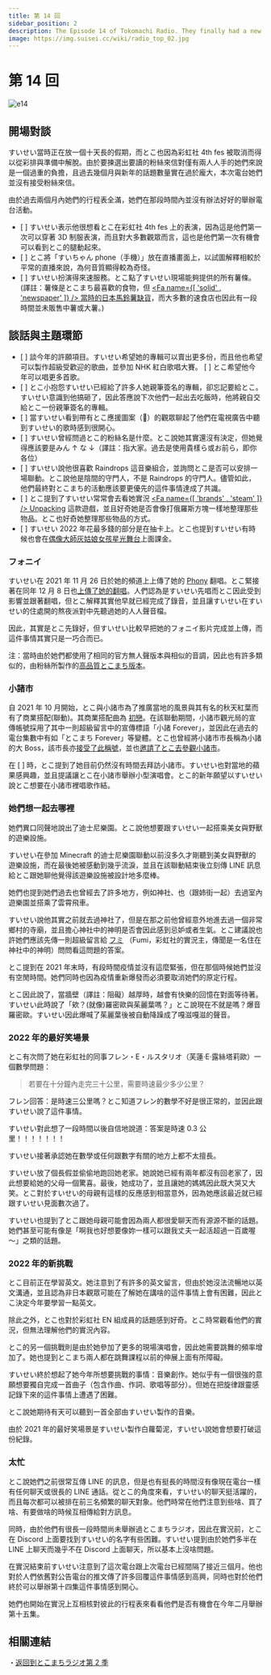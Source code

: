 ```yaml
---
title: 第 14 回
sidebar_position: 2
description: The Episode 14 of Tokomachi Radio. They finally had a new episode after nearly 3-month-long gap and had so much to talk about.
image: https://img.suisei.cc/wiki/radio_top_02.jpg
---
```



# 第 14 回

<Date D="2022-01-26" />

![e14](/img/radio/20220126.jpg)

> <YTLink Id="a4GYz0rcqyM" />

## 開場對談

すいせい當時正在放一個十天長的假期，而とこ也因為彩虹社 4th fes 被取消而得以從彩排與準備中解脫。由於要揀選出要讀的粉絲來信對僅有兩人人手的她們來說是一個過重的負擔，且過去幾個月與新年的話題數量實在過於龐大，本次電台她們並沒有接受粉絲來信。

由於過去兩個月內她們的行程表全滿，她們在那段時間內並沒有辦法好好的舉辦電台活動。

- [ <YTTime Id="a4GYz0rcqyM" Time="04:42" /> ] すいせい表示他很想看とこ在彩虹社 4th fes 上的表演，因為這是他們第一次可以穿著 3D 制服表演，而且對大多數觀眾而言，這也是他們第一次有機會可以看到とこ的腿動起來。
- [ <YTTime Id="a4GYz0rcqyM" Time="06:00" /> ] とこ將「すいちゃん phone（手機）」放在直播畫面上，以試圖解釋相較於平常的直播來說，為何音質顯得較為奇怪。
- [ <YTTime Id="a4GYz0rcqyM" Time="08:25" /> ] すいせい扮演得來速服務。とこ點了すいせい現場能夠提供的所有薯條。(譯註：薯條是とこまち最喜歡的食物，但 [<Fa name={[ 'solid' , 'newspaper' ]} /> 當時的日本馬鈴薯缺貨](https://news.yahoo.co.jp/articles/2c585d808338d4b914458f790f3fec7ca11e008a)，而大多數的速食店也因此有一段時間並未販售中薯或大薯。)

## 談話與主題環節

- [ <YTTime Id="a4GYz0rcqyM" Time="10:21" /> ] 談今年的許願項目。すいせい希望她的專輯可以賣出更多份，而且他也希望可以製作超級受歡迎的歌曲，並參加 NHK 紅白歌唱大賽。 [ <YTTime Id="a4GYz0rcqyM" Time="18:50" Desc="" /> ] とこ希望他今年可以唱更多首歌。
- [ <YTTime Id="a4GYz0rcqyM" Time="12:20" /> ] とこ小抱怨すいせい已經給了許多人她親筆簽名的專輯，卻忘記要給とこ。すいせい意識到他搞砸了，因此答應說下次他們一起出去吃飯時，他將親自交給とこ一份親筆簽名的專輯。
- [ <YTTime Id="a4GYz0rcqyM" Time="15:14" /> ] 當すいせい看到帶有とこ應援圖案（:tropical_drink:）的觀眾聊起了他們在電視廣告中聽到すいせい的歌時感到很開心。
- [ <YTTime Id="a4GYz0rcqyM" Time="15:50" /> ] すいせい曾經問過とこ的粉絲名是什麼。とこ說她其實還沒有決定，但她覺得應該要是みん ↑ な ↓（譯註：指大家。過去是使用貴樣ら或お前ら，即你各位）
- [ <YTTime Id="a4GYz0rcqyM" Time="17:40" /> ] すいせい說他很喜歡 Raindrops 這音樂組合，並詢問とこ是否可以安排一場聯動。とこ說他是陰間的守門人，不是 Raindrops 的守門人。儘管如此，他們最終對とこまち的活動應該要更優先的這件事情達成了共識。
- [ <YTTime Id="a4GYz0rcqyM" Time="20:00" /> ] とこ提到了すいせい常常會去看她實況 [<Fa name={[ 'brands' , 'steam' ]} /> Unpacking](https://store.steampowered.com/app/1135690/Unpacking/) 這款遊戲，並且好奇她是否會像打俄羅斯方塊一樣地整理那些物品。とこ也好奇她整理那些物品的方式。
- [ <YTTime Id="a4GYz0rcqyM" Time="59:07" /> ] すいせい 2022 年花最多錢的部分是在抽卡上。とこ也提到すいせい有時候也會在[偶像大師灰姑娘女孩星光舞台](https://en.wikipedia.org/wiki/The_Idolmaster_Cinderella_Girls:_Starlight_Stage)上面課金。

### フォニイ

> <YTTime Id="a4GYz0rcqyM" Time="22:05" Desc="とこまち討論フォニイ (Phony)" />

すいせい在 2021 年 11 月 26 日於她的頻道上上傳了她的 [<SNSIcon /> Phony](https://www.youtube.com/watch?v=N029UUlH1Dc) 翻唱。とこ緊接著在同年 12 月 8 日也[上傳了她的翻唱](https://www.youtube.com/watch?v=g_vV3bE3GNo)。人們認為是すいせい先唱而とこ因此受到影響並跟著翻唱，但とこ解釋其實他早就已經完成了錄音，並且讓すいせい在すいせい的住處開的熬夜派對中先聽過她的人人聲音檔。

因此，其實是とこ先錄好，但すいせい比較早把她的フォニイ影片完成並上傳，而這件事情其實只是一巧合而已。

注：當時由於她們都使用了相同的官方無人聲版本與相似的音調，因此也有許多類似的，由粉絲所製作的[高品質とこまち版本](https://www.youtube.com/watch?v=Do6onbPJOGE)。

### 小諸市

> <YTTime Id="a4GYz0rcqyM" Time="24:25" Desc="とこ想要有一天去小諸市參觀" />

自 2021 年 10 月開始，とこ與小諸市為了推廣當地的風景與其有名的秋天紅葉而有了商業搭配(聯動)。其商業搭配曲為 [<SNSIcon /> 初戀](https://www.youtube.com/watch?v=G7aJCz6E_YY)。在該聯動期間，小諸市觀光局的宣傳帳號採用了其中一則超級留言中的宣傳標語「小諸 Forever」，並因此在過去的電台集數中有如「とこまち Forever」等變體。とこ也曾經將小諸市市長稱為小諸的大 Boss，該市長亦[接受了此稱號](https://twitter.com/komorojin/status/1451551560266248194)，並也[邀請了とこ去參觀小諸市](https://twitter.com/komorojin/status/1450737738416734210)。

在 [ <YTTime Id="a4GYz0rcqyM" Time="24:25" /> ] 時，とこ提到了她目前仍然沒有時間去拜訪小諸市。すいせい也對當地的蘋果感興趣，並且提議讓とこ在小諸市舉辦小型演唱會。とこ的新年願望以すいせい說とこ想要在小諸市裡唱歌作結。

### 她們想一起去哪裡

> <YTTime Id="a4GYz0rcqyM" Time="25:53" Desc="她們想一起去哪裡呢？" />

她們異口同聲地說出了迪士尼樂園。とこ說他想要跟すいせい一起搭乘美女與野獸的遊樂設施。

すいせい在參加 Minecraft 的迪士尼樂園聯動以前沒多久才剛聽到美女與野獸的遊樂設施，而在最後她被感動到幾乎流淚，並且在該聯動結束後立刻傳 LINE 訊息給とこ跟她聊他覺得該遊樂設施被設計地多麼棒。

她們也提到她們過去也曾經去了許多地方，例如神社、也（跟姉街一起）去過室內遊樂園並搭乘了雲霄飛車。

すいせい說他其實之前就去過神社了，但是在那之前他曾經意外地進去過一個非常鄉村的寺廟，並且擔心神社中的神明是否會因此感到忌妒或者生氣。とこ建議說也許她們應該先傳一則超級留言給 [<SNSIcon /> フミ](https://www.youtube.com/channel/UCwrjITPwG4q71HzihV2C7Nw) （Fumi，彩虹社的實況主，傳聞是一名住在神社中的神明）問問看這問題的答案。

> <YTTime Id="a4GYz0rcqyM" Time="33:37" Desc="依舊等待可以一起出去玩的機會" />

とこ提到在 2021 年末時，有段時間疫情並沒有這麼緊張，但在那個時候她們並沒有空閒時間。她們同時也因為疫情重新爆發而必須要取消她們的原定行程。

とこ因此說了，當牆壁（譯註：阻礙）越厚時，越會有快樂的回憶在對面等待著。すいせい此時說了「欸？(就像)羅密歐與茱麗葉嗎？」とこ說現在不就是嗎？爆音羅密歐。すいせい因此爆喊了茱麗葉後被自動降躁成了嘎滋嘎滋的聲音。

### 2022 年的最好笑場景

> <YTTime Id="Ql5YkeQ6iDg" Time="34:30" Desc="とこ那邊" />

とこ有次問了她在彩虹社的同事フレン・E・ルスタリオ（芙蓮·E·露絲塔莉歐）一個數學問題：

> 若要在十分鐘內走完三十公里，需要時速最少多少公里？

フレン回答：是時速三公里嗎？とこ知道フレン的數學不好是很正常的，並因此跟すいせい說了這件事情。

すいせい對此想了一段時間以後自信地說道：答案是時速 0.3 公里！！！！！！！

すいせい接著承認她在數學或任何跟數字有關的地方上都不太擅長。

> <YTTime Id="Ql5YkeQ6iDg" Time="40:00" Desc="すいせい那邊" />

すいせい放了個長假並偷偷地跑回她老家。她說她已經有兩年都沒有回老家了，因此想要給她的父母一個驚喜。最後，她成功了，並且讓她的媽媽因此既大哭又大笑。とこ對於すいせい的母親有這樣的反應感到相當意外，因為她應該最近就已經跟すいせい見面數次過了。

すいせい也提到了とこ跟她母親可能會因為兩人都很愛聊天而有源源不斷的話題。她們甚至可能有像是「啊我也好想要像妳一樣可以跟我丈夫一起活超過一百歲喔～」之類的話題。

### 2022 年的新挑戰

> <YTTime Id="Ql5YkeQ6iDg" Time="45:06" Desc="とこ那邊" />

とこ目前正在學習英文。她注意到了有許多的英文留言，但由於她沒法流暢地以英文溝通，並且認為非日本觀眾可能在了解她在講啥的這件事情上會有困難，因此とこ決定今年要學習一點英文。

除此之外，とこ也對於彩虹社 EN 組成員的話題感到好奇。とこ時常觀看他們的實況，但無法理解他們的實況內容。

とこ的另一個挑戰則是由於她參加了更多的現場演唱會，因此她需要跳舞的頻率增加了。她也提到とこまち兩人都在跳舞課程以前的伸展上面有所障礙。

> <YTTime Id="Ql5YkeQ6iDg" Time="50:20" Desc="すいせい那邊" />

すいせい終於想起了她今年所想要挑戰的事情：音樂創作。她似乎有一個很強的意願想要獨自完成一首曲子（包含作曲、作詞、歌唱等部分）。但她在把旋律跟靈感記錄下來的這件事情上遭遇了困難。

とこ說她期待有天可以聽到一首全部由すいせい製作的音樂。

由於 2021 年的最好笑場景是すいせい製作白蘿蔔泥，すいせい說她會想要打破這份紀錄。

### 太忙

> <YTTime Id="a4GYz0rcqyM" Time="61:39" Desc="LINE 與 Discord" />

とこ說她們之前很常互傳 LINE 的訊息，但是也有挺長的時間沒有像現在電台一樣有任何聊天或很長的 LINE 通話。從とこ的角度來看，すいせい的聊天挺活躍的，而且每次都可以被排在前三名頻繁的聊天對象。他們時常在他們注意到些啥、買了啥、有要做啥的時候互相傳給對方訊息。

同時，由於他們有很長一段時間尚未舉辦過とこまちラジオ，因此在實況前，とこ在 Discord 上面要找到すいせい的名字有些困難。すいせい提到由於她們多半在 LINE 上聊天而幾乎不在 Discord 上面聊天，所以基本上沒啥問題。

> <YTTime Id="a4GYz0rcqyM" Time="63:15" Desc="間隔許久" />

在實況結束前すいせい注意到了這次電台跟上次電台已經間隔了接近三個月。他也對於人們依舊對公告電台的推文傳了許多回覆這件事情感到高興，同時也對於他們終於可以舉辦第十四集這件事情感到開心。

她們也開始在實況上互相核對彼此的行程表來看看他們是否有機會在今年二月舉辦第十五集。

## 相關連結

・[返回到とこまちラジオ第 2 季](/radio/tokomachi_radio_s2#episode-14)
